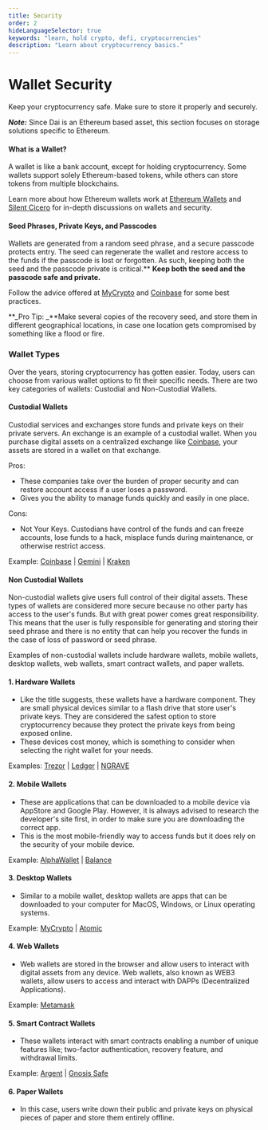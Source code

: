 ```yaml
---
title: Security
order: 2
hideLanguageSelector: true
keywords: "learn, hold crypto, defi, cryptocurrencies"
description: "Learn about cryptocurrency basics."
---
```


# Wallet Security

Keep your cryptocurrency safe. Make sure to store it properly and securely.

**_Note:_** Since Dai is an Ethereum based asset, this section focuses on storage solutions specific to Ethereum.

<Column>

<Box>

#### What is a Wallet?

A wallet is like a bank account, except for holding cryptocurrency. Some wallets support solely Ethereum-based tokens, while others can store tokens from multiple blockchains.

Learn more about how Ethereum wallets work at [Ethereum Wallets](https://ethereum.org/wallets/) and [Silent Cicero](https://silentcicero.gitbooks.io/pro-tips-for-ethereum-wallet-management/ethereum-wallet-basics/what-is-an-ethereum-wallet.html) for in-depth discussions on wallets and security.

</Box>

</Column>

<Column>

<Box>

#### Seed Phrases, Private Keys, and Passcodes

Wallets are generated from a random seed phrase, and a secure passcode protects entry. The seed can regenerate the wallet and restore access to the funds if the passcode is lost or forgotten. As such, keeping both the seed and the passcode private is critical.\*\* **Keep both the seed and the passcode safe and private.**

Follow the advice offered at [MyCrypto](https://support.mycrypto.com/staying-safe/protecting-yourself-and-your-funds) and [Coinbase](https://blog.coinbase.com/the-keys-to-keeping-your-crypto-safe-96d497cce6cf) for some best practices.


</Box>

</Column>

<Callout icon="lightbulb">

**_Pro Tip: _**Make several copies of the recovery seed, and store them in different geographical locations, in case one location gets compromised by something like a flood or fire.

</Callout>

### Wallet Types

Over the years, storing cryptocurrency has gotten easier. Today, users can choose from various wallet options to fit their specific needs. There are two key categories of wallets: Custodial and Non-Custodial Wallets.

#### Custodial Wallets

Custodial services and exchanges store funds and private keys on their private servers. An exchange is an example of a custodial wallet. When you purchase digital assets on a centralized exchange like [Coinbase,](https://www.coinbase.com/dashboard) your assets are stored in a wallet on that exchange.  


Pros: 
- These companies take over the burden of proper security and can restore account access if a user loses a password.
- Gives you the ability to manage funds quickly and easily in one place.

Cons: 
- Not Your Keys. Custodians have control of the funds and can freeze accounts, lose funds to a hack, misplace funds during maintenance, or otherwise restrict access.

Example: [Coinbase](https://www.coinbase.com/dashboard) <Icon name="coinbase_color" size={20} /> | [Gemini](https://gemini.com/) | [Kraken](https://www.kraken.com/)



#### Non Custodial Wallets

Non-custodial wallets give users full control of their digital assets. These types of wallets are considered more secure because no other party has access to the user's funds. But with great power comes great responsibility. This means that the user is fully responsible for generating and storing their seed phrase and there is no entity that can help you recover the funds in the case of loss of password or seed phrase.  

Examples of non-custodial wallets include hardware wallets, mobile wallets, desktop wallets, web wallets, smart contract wallets, and paper wallets.

#### 1. Hardware Wallets

- Like the title suggests, these wallets have a hardware component. They are small physical devices similar to a flash drive that store user's private keys. They are considered the safest option to store cryptocurrency because they protect the private keys from being exposed online. 
- These devices cost money, which is something to consider when selecting the right wallet for your needs.

Examples: [Trezor](https://trezor.io/) <Icon name="trezor" size={20} /> | [Ledger](https://www.ledger.com/) <Icon name="ledger" size={20} /> | [NGRAVE](https://www.ngrave.io/)

#### 2. Mobile Wallets

- These are applications that can be downloaded to a mobile device via AppStore and Google Play. However, it is always advised to research the developer's site first, in order to make sure you are downloading the correct app.
- This is the most mobile-friendly way to access funds but it does rely on the security of your mobile device. 

Example: [AlphaWallet](https://alphawallet.com/) | [Balance](https://www.balance.io/)

#### 3. Desktop Wallets

- Similar to a mobile wallet, desktop wallets are apps that can be downloaded to your computer for MacOS, Windows, or Linux operating systems. 

Example: [MyCrypto](https://download.mycrypto.com/) | [Atomic](https://atomicwallet.io/)

#### 4. Web Wallets

- Web wallets are stored in the browser and allow users to interact with digital assets from any device. Web wallets, also known as WEB3 wallets, allow users to access and interact with DAPPs (Decentralized Applications).

Example: [Metamask](https://metamask.io/) <Icon name="metamask_color" size={20} />

#### 5. Smart Contract Wallets

- These wallets interact with smart contracts enabling a number of unique features like; two-factor authentication, recovery feature, and withdrawal limits.

Example: [Argent](https://www.argent.xyz/security/) | [Gnosis Safe](https://gnosis-safe.io/)

#### 6. Paper Wallets

- In this case, users write down their public and private keys on physical pieces of paper and store them entirely offline. 

